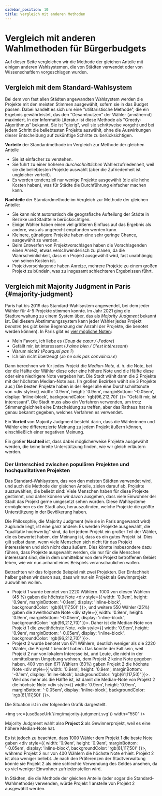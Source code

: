 ```yaml
---
sidebar_position: 10
title: Vergleich mit anderen Methoden
---
```



# Vergleich mit anderen Wahlmethoden für Bürgerbudgets

Auf dieser Seite vergleichen wir die Methode der gleichen Anteile mit einigen anderen Wahlsystemen, die von Städten verwendet oder von Wissenschaftlern vorgeschlagen wurden.

## Vergleich mit dem Standard-Wahlsystem

Bei dem von fast allen Städten angewandten Wahlsystem werden die Projekte mit den meisten Stimmen ausgewählt, sofern sie in das Budget passen.
Dabei handelt es sich um eine "utilitaristische Methode", die ein Ergebnis gewährleistet, das den "Gesamtnutzen" der Wähler (annähernd) maximiert.
In der Informatik-Literatur ist diese Methode als "Greedy-Algorithmus" bekannt. 
Sie ist "gierig", weil sie schrittweise vorgeht und bei jedem Schritt die beliebtesten Projekte auswählt, ohne die Auswirkungen dieser Entscheidung auf zukünftige Schritte zu berücksichtigen.

**Vorteile** der Standardmethode im Vergleich zur Methode der gleichen Anteile
* Sie ist einfacher zu verstehen.
* Sie führt zu einer höheren _durchschnittlichen_ Wählerzufriedenheit, weil sie die beliebtesten Projekte auswählt (aber die Zufriedenheit ist ungleicher verteilt).
* Es werden tendenziell nur wenige Projekte ausgewählt (die alle hohe Kosten haben), was für Städte die Durchführung einfacher machen kann.

**Nachteile** der Standardmethode im Vergleich zur Methode der gleichen Anteile:
* Sie kann nicht automatisch die geografische Aufteilung der Städte in Bezirke und Stadtteile berücksichtigen.
* Einige Wähler haben einen viel größeren Einfluss auf das Ergebnis als andere, was als ungerecht empfunden werden kann.
* Kleinere, günstigere Projekte haben eine sehr geringe Chance, ausgewählt zu werden.
* Beim Entwerfen von Projektvorschlägen haben die Vorschlagenden einen Anreiz, etwas verschwenderisch zu planen, da die Wahrscheinlichkeit, dass ein Projekt ausgewählt wird, fast unabhängig von seinen Kosten ist.
* Projektvorschlagende haben Anreize, mehrere Projekte zu einem großen Projekt zu bündeln, was zu insgesamt schlechteren Ergebnissen führt.


## Vergleich mit Majority Judgment in Paris {#majority-judgment}

Paris hat bis 2019 das Standard-Wahlsystem angewendet, bei dem jeder Wähler für 4-5 Projekte stimmen konnte. 
Im Jahr 2021 ging die Stadtverwaltung zu einem System über, das als _Majority Judgment_ bekannt ist. 
Bei diesem Abstimmungssystem kann jeder Wähler jedes Projekt _benoten_ (es gibt keine Begrenzung der Anzahl der Projekte, die benotet werden können).
In Paris gibt es [vier mögliche Noten](https://budgetparticipatif.paris.fr/bp/plugins/download/NoticeJugementMajoritaireBP.pdf):

* <div style={{ width: '0.9em', height: '0.9em', marginBottom: '-0.05em', display: 'inline-block', backgroundColor: 'rgb(61,117,50)' }}></div> Mein Favorit, ich liebe es (<i>Coup de cœur / J'adore</i>)
* <div style={{ width: '0.9em', height: '0.9em', marginBottom: '-0.05em', display: 'inline-block', backgroundColor: 'rgb(96,212,70)' }}></div> Gefällt mir, ist interessant (<i>J'aime bien / C'est intéressant</i>)
* <div style={{ width: '0.9em', height: '0.9em', marginBottom: '-0.05em', display: 'inline-block', backgroundColor: 'rgb(230,254,86)', border: '0.5px solid #888' }}></div> Warum nicht? (<i>Pourquoi pas ?</i>)
* <div style={{ width: '0.9em', height: '0.9em', marginBottom: '-0.05em', display: 'inline-block', backgroundColor: 'rgb(198,53,39)' }}></div> Ich bin nicht überzeugt (<i>Je ne suis pas convaincu.e</i>)

Dann berechnen wir für jedes Projekt die _Median-Note_, d. h. die Note, bei der die Hälfte der Wähler diese oder eine höhere Note und die Hälfte diese oder eine niedrigere Note vergeben hat. Die Stadt wählt dann die 2 Projekte mit der höchsten Median-Note aus. (In großen Bezirken wählt sie 3 Projekte aus.) Die besten Projekte haben in der Regel alle eine Durchschnittsnote von <div style={{ width: '0.9em', height: '0.9em', marginBottom: '-0.05em', display: 'inline-block', backgroundColor: 'rgb(96,212,70)' }}></div> "Gefällt mir, ist interessant". Die Stadt muss also ein Verfahren verwenden, um trotz Stimmengleichheit eine Entscheidung zu treffen, aber das Rathaus hat nie genau bekannt gegeben, welches Verfahren es verwendet.

Ein **Vorteil** von Majority Judgment besteht darin, dass die Wählerinnen und Wähler eine differenzierte Meinung zu jedem Projekt äußern können, einschließlich einer negativen Meinung.

Ein großer **Nachteil** ist, dass dabei möglicherweise Projekte ausgewählt werden, die keine breite Unterstützung finden, wie wir gleich erläutern werden.

<h3>Der Unterschied zwischen populären Projekten und hochqualitativen Projekten</h3>

Das Standard-Wahlsystem, das von den meisten Städten verwendet wird, und auch die Methode der gleichen Anteile, zielen darauf ab, Projekte auszuwählen, die beliebt sind: Viele Menschen haben für diese Projekte gestimmt, und daher können wir davon ausgehen, dass viele Einwohner der Stadt das Projekt gerne umgesetzt sehen würden. Diese Wahlsysteme ermöglichen es der Stadt also, herauszufinden, welche Projekte die größte Unterstützung in der Bevölkerung haben.

Die Philosophie, die Majority Judgment (wie sie in Paris angewandt wird) zugrunde liegt, ist eine ganz andere: Es werden Projekte ausgewählt, die "qualitativ hochwertig" sind, da bei jedem Projekt ein großer Teil der Wähler, die es bewertet haben, der Meinung ist, dass es ein gutes Projekt ist.
Dies gilt selbst dann, wenn viele Menschen sich nicht für das Projekt interessieren und sich nicht dazu äußern.
Dies könnte insbesondere dazu führen, dass Projekte ausgewählt werden, die nur für die Menschen interessant sind, die in dem unmittelbar von dem Projekt betroffenen Gebiet leben, wie wir nun anhand eines Beispiels veranschaulichen wollen.

Betrachten wir das folgende Beispiel mit zwei Projekten. Der Einfachheit halber gehen wir davon aus, dass wir nur ein Projekt als Gewinnprojekt auswählen wollen.

* <SemiBold>Projekt 1</SemiBold> wurde benotet von 2220 Wählern. 1000 von diesen Wählern (45 %) gaben die höchste Note <div style={{ width: '0.9em', height: '0.9em', marginBottom: '-0.1em', display: 'inline-block', backgroundColor: 'rgb(61,117,50)' }}></div>, 
und weitere 550 Wähler (25%) gaben die zweithöchste Note <div style={{ width: '0.9em', height: '0.9em', marginBottom: '-0.05em', display: 'inline-block', backgroundColor: 'rgb(96,212,70)' }}></div>. Daher ist die Median-Note von Projekt 1 die zweithöchste Note. <div style={{ width: '0.9em', height: '0.9em', marginBottom: '-0.05em', display: 'inline-block', backgroundColor: 'rgb(96,212,70)' }}></div>.
* <SemiBold>Projekt 2</SemiBold> wurde benotet von 671 Wählern, deutlich weniger als die 2220 Wähler, die Projekt 1 benotet haben. Das könnte der Fall sein, weil Projekt 2 nur <SemiBold>von lokalem Interesse</SemiBold> ist, und Leute, die nicht in der unmittelbaren Umgebung wohnen, dem Projekt 2 keine Note gegeben haben. 400 von den 671 Wählern (60%) gaben Projekt 2 die höchste Note <div style={{ width: '0.9em', height: '0.9em', marginBottom: '-0.1em', display: 'inline-block', backgroundColor: 'rgb(61,117,50)' }}></div>.
Weil das mehr als die Hälfte ist, ist damit die Median-Note von Projekt 2 die höchste Note <div style={{ width: '0.9em', height: '0.9em', marginBottom: '-0.05em', display: 'inline-block', backgroundColor: 'rgb(61,117,50)' }}></div>.

Die Situation ist in der folgenden Grafik dargestellt.

<img src={useBaseUrl('/img/majority-judgment.svg')} width="550" />

Majority Judgment wählt also **Project 2** als Gewinnerprojekt, weil es eine höhere Median-Note hat. 

Es ist jedoch zu beachten, dass 1000 Wähler dem Projekt 1 die beste Note gaben <div style={{ width: '0.9em', height: '0.9em', marginBottom: '-0.05em', display: 'inline-block', backgroundColor: 'rgb(61,117,50)' }}></div>, während Projekt 2 nur von 400 Wählern die höchste Note erhielt. Projekt 2 ist also weniger beliebt. Je nach den Präferenzen der Stadtverwaltung könnte sie Projekt 2 als eine schlechte Verwendung des Geldes ansehen, da es viel weniger Einwohner zufriedenstellen wird.

In Städten, die die Methode der gleichen Anteile (oder sogar die Standard-Wahlmethode) verwenden, würde Projekt 1 anstelle von Projekt 2 ausgewählt werden.
